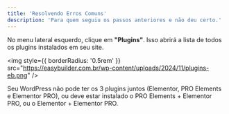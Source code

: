 ```yaml
---
title: 'Resolvendo Erros Comuns'
description: 'Para quem seguiu os passos anteriores e não deu certo.'
---
```


No menu lateral esquerdo, clique em **"Plugins"**. Isso abrirá a lista de todos os plugins instalados em seu site.

<img
  style={{ borderRadius: '0.5rem' }}
  src="https://easybuilder.com.br/wp-content/uploads/2024/11/plugins-eb.png"
/>

Seu WordPress não pode ter os 3 plugins juntos (Elementor, PRO Elements e Elementor PRO), ou deve estar instalado o PRO Elements + Elementor PRO, ou o Elementor + Elementor PRO.
